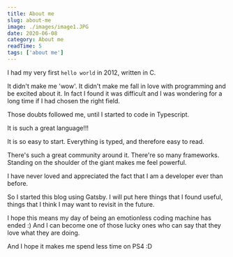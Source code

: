 ```yaml
---
title: About me
slug: about-me
image: ./images/image1.JPG
date: 2020-06-08
category: About me
readTime: 5
tags: ['about me']
---
```


I had my very first `hello world` in 2012, written in C.

It didn't make me 'wow'. It didn't make me fall in love with programming and be excited about it.
In fact I found it was difficult and I was wondering for a long time if I had chosen the right field.

Those doubts followed me, until I started to code in Typescript.

It is such a great language!!!

It is so easy to start. Everything is typed, and therefore easy to read.

There's such a great community around it. There're so many frameworks. Standing on the shoulder of the giant makes me feel powerful.

I have never loved and appreciated the fact that I am a developer ever than before.

So I started this blog using Gatsby. I will put here things that I found useful, things that I think I may want to revisit in the future.

I hope this means my day of being an emotionless coding machine has ended :) And I can become one of those lucky ones who can say that they love what they are doing.

And I hope it makes me spend less time on PS4 :D
